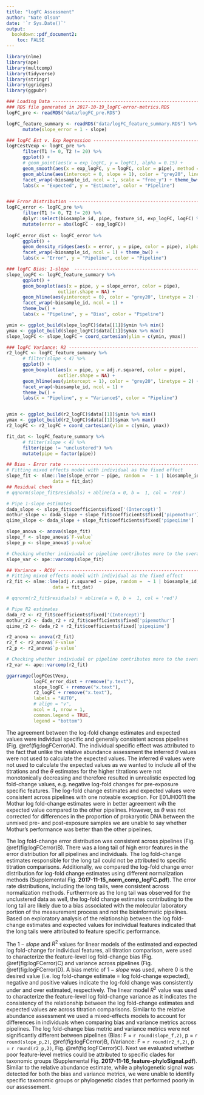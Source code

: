 ```yaml
---
title: "logFC Assessment"
author: "Nate Olson"
date: '`r Sys.Date()`'
output:
  bookdown::pdf_document2: 
    toc: FALSE
---
```




```r
library(nlme)
library(ape)
library(multcomp)
library(tidyverse)
library(stringr)
library(ggridges)
library(ggpubr)
```

```r
### Loading Data ---------------------------------------------------------------
### RDS file generated in 2017-10-19_logFC-error-metrics.RDS 
logFC_pre <- readRDS("data/logFC_pre.RDS")

logFC_feature_summary <- readRDS("data/logFC_feature_summary.RDS") %>% 
      mutate(slope_error = 1 - slope)

### logFC Est v. Exp Regression ------------------------------------------------
logFCestVexp <- logFC_pre %>% 
      filter(T1 != 0, T2 != 20) %>% 
      ggplot() + 
      # geom_point(aes(x = exp_logFC, y = logFC), alpha = 0.15) +
      geom_smooth(aes(x = exp_logFC, y = logFC, color = pipe), method = "lm") +
      geom_abline(aes(intercept = 0, slope = 1), color = "grey20", linetype = 2) + 
      facet_wrap(~biosample_id, ncol = 1, scale = "free_y") + theme_bw()  +
      labs(x = "Expected", y = "Estimate", color = "Pipeline") 


### Error Distribution ---------------------------------------------------------
logFC_error <- logFC_pre %>% 
      filter(T1 != 0, T2 != 20) %>% 
      dplyr::select(biosample_id, pipe, feature_id, exp_logFC, logFC) %>% 
      mutate(error = abs(logFC - exp_logFC))
      
logFC_error_dist <- logFC_error %>% 
      ggplot() + 
      geom_density_ridges(aes(x = error, y = pipe, color = pipe), alpha = 0.5) + 
      facet_wrap(~biosample_id, ncol = 1) + theme_bw() + 
      labs(x = "Error", y = "Pipeline", color = "Pipeline")

### logFC Bias: 1-slope  -------------------------------------------------------
slope_logFC <- logFC_feature_summary %>% 
      ggplot() + 
      geom_boxplot(aes(x = pipe, y = slope_error, color = pipe), 
                   outlier.shape = NA) + 
      geom_hline(aes(yintercept = 0), color = "grey20", linetype = 2) + 
      facet_wrap(~biosample_id, ncol = 1) +
      theme_bw() +
      labs(x = "Pipeline", y = "Bias", color = "Pipeline") 

ymin <- ggplot_build(slope_logFC)$data[[1]]$ymin %>% min()
ymax <- ggplot_build(slope_logFC)$data[[1]]$ymax %>% max()
slope_logFC <- slope_logFC + coord_cartesian(ylim = c(ymin, ymax))

### logFC Variance: R2 ---------------------------------------------------------
r2_logFC <- logFC_feature_summary %>% 
      # filter(slope < 4) %>% 
      ggplot() + 
      geom_boxplot(aes(x = pipe, y = adj.r.squared, color = pipe), 
                   outlier.shape = NA) + 
      geom_hline(aes(yintercept = 1), color = "grey20", linetype = 2) + 
      facet_wrap(~biosample_id, ncol = 1) +
      theme_bw() +
      labs(x = "Pipeline", y = "Variance$", color = "Pipeline") 


ymin <- ggplot_build(r2_logFC)$data[[1]]$ymin %>% min()
ymax <- ggplot_build(r2_logFC)$data[[1]]$ymax %>% max()
r2_logFC <- r2_logFC + coord_cartesian(ylim = c(ymin, ymax))
```


```r
fit_dat <- logFC_feature_summary %>% 
      # filter(slope < 4) %>%
      filter(pipe != "unclustered") %>% 
      mutate(pipe = factor(pipe))

## Bias - Error rate -----------------------------------------------------------
# Fitting mixed effects model with individual as the fixed effect
slope_fit <- nlme::lme(slope_error ~ pipe, random =  ~ 1 | biosample_id, 
                 data = fit_dat)  
## Residual check
# qqnorm(slope_fit$residuals) + abline(a = 0, b =  1, col = 'red')

# Pipe 1-slope estimates
dada_slope <- slope_fit$coefficients$fixed['(Intercept)']
mothur_slope <- dada_slope + slope_fit$coefficients$fixed['pipemothur']
qiime_slope <- dada_slope + slope_fit$coefficients$fixed['pipeqiime']

slope_anova <- anova(slope_fit)
slope_f <- slope_anova$`F-value`
slope_p <- slope_anova$`p-value`

# Checking whether indiviudal or pipeline contributes more to the overal vaiance
slope_var <- ape::varcomp(slope_fit)

## Variance - RCOV -------------------------------------------------------------
# Fitting mixed effects model with individual as the fixed effect
r2_fit <- nlme::lme(adj.r.squared ~ pipe, random =  ~ 1 | biosample_id, 
                 data = fit_dat)

# qqnorm(r2_fit$residuals) + abline(a = 0, b =  1, col = 'red')

# Pipe R2 estimates
dada_r2 <- r2_fit$coefficients$fixed['(Intercept)']
mothur_r2 <- dada_r2 + r2_fit$coefficients$fixed['pipemothur']
qiime_r2 <- dada_r2 + r2_fit$coefficients$fixed['pipeqiime']

r2_anova <- anova(r2_fit)
r2_f <- r2_anova$`F-value`
r2_p <- r2_anova$`p-value`

# Checking whether indiviudal or pipeline contributes more to the overal vaiance
r2_var <- ape::varcomp(r2_fit)
```

```r
ggarrange(logFCestVexp, 
          logFC_error_dist + rremove("y.text"), 
          slope_logFC + rremove("x.text"), 
          r2_logFC + rremove("x.text"), 
          labels = "AUTO",
          # align = "v", 
          ncol = 4, nrow = 1, 
          common.legend = TRUE,
          legend = "bottom")
```

The agreement between the log-fold change estimates and expected values were individual specific and generally consistent across pipelines (Fig. \@ref(fig:logFCerror)A). 
The individual specific effect was attributed to the fact that unlike the relative abundance assessment the inferred $\theta$ values were not used to calculate the expected values. 
The inferred $\theta$ values were not used to calculate the expected values as we wanted to include all of the titrations and the $\theta$ estimates for the higher titrations were not monotonically decreasing and therefore resulted in unrealistic expected log fold-change values, e.g. negative log-fold changes for pre-exposure specific features. 
The log-fold change estimates and expected values were consistent across pipelines with one noteable exception. 
For E01JH0011 the Mothur log fold-change estimates were in better agreement wih the expected value compared to the other pipelines. 
However, ss $\theta$ was not corrected for differences in the proportion of prokaryotic DNA between the unmixed pre- and post-exposure samples we are unable to say whether Mothur's performance was better than the other pipelines. 

The log fold-change error distribution was consistent across pipelines (Fig. \@ref(fig:logFCerror)B). 
There was a long tail of high error features in the error distribution for all pipelines and individuals. 
The log fold-change estimates responsible for the long tail could not be attributed to specific titration comparisons. 
Additionally, we compared the log-fold change error distribution for log-fold change estimates using different normalization methods (Supplemental Fig. __2017-11-15_norm_comp_logFC.pdf__). 
The error rate distributions, including the long tails, were consistent across normalization methods. 
Furthermore as the long tail was observed for the unclustered data as well, the log-fold change estimates contributing to the long tail are likely due to a bias associated with the molecular laboratory portion of the measurement process and not the bioinformatic pipelines. 
Based on exploratory analysis of the relationship between the log fold-change estimates and expected values for individual features indicated that the long tails were attributed to feature specific performance.

The $1-slope$ and $R^2$ values for linear models of the estimated and expected log fold-change for individual features, all titration comparison, were used to characterize the feature-level log fold-change bias (Fig. \@ref(fig:logFCerror)C) and variance across pipelines (Fig. \@ref(fig:logFCerror)D). 
A bias metric of $1 - slope$ was used, where 0 is the desired value (i.e. log fold-change estimate = log fold-change expected), negative and positive values indicate the log-fold change was consistently under and over estimated, respectively. 
The linear model $R^2$ value was used to characterize the feature-level log fold-change variance as it indicates the consistency of the relationship between the log fold-change estimates and expected values are across titration comparisons. 
Similar to the relative abundance assessment we used a mixed-effects models to account for differences in individuals when comparing bias and variance metrics across pipelines. 
The log fold-change bias metric and variance metrics were not significantly different between pipelines (Bias: F = `r round(slope_f,2)`, p = `r round(slope_p,2)`, \@ref(fig:logFCerror)B, (Variance: F = `r round(r2_f,2)`, p = `r round(r2_p,2)`, Fig. \@ref(fig:logFCerror)C).
Next we evaluated whether poor feature-level metrics could be attributed to specific clades for taxonomic groups (Supplemental Fig. __2017-11-16_feature-phyloSignal.pdf__). 
Similar to the relative abundance estimate, while a phylogenetic signal was detected for both the bias and variance metrics, we were unable to identify specific taxonomic groups or phylogenetic clades that performed poorly in our assessement.
